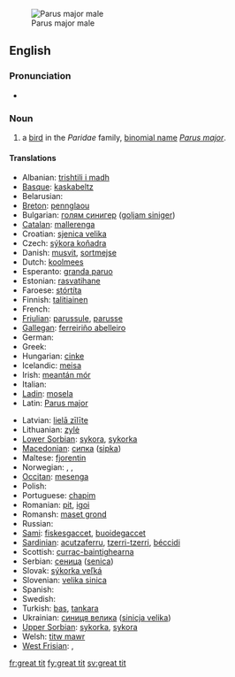 [[Image:Parus major male.jpg|thumb|right|Parus major male]]
==English==

===Pronunciation===
* {{IPA|/'gɽæt tɪt/}}

===Noun===
{{en-noun|sg=[[great]] [[tit]]}}

# a [[bird]] in the ''Paridae'' family, [[binomial name]] ''[[Parus major]]''.

====Translations====
{{trans-top|Bird}}
* Albanian: [[trishtili i madh]]
* [[Basque]]: [[kaskabeltz]]
* Belarusian: {{t-|be|сініца|sc=Cyrl|xs=Belarusian}}
* [[Breton]]: [[pennglaou]]
* Bulgarian: [[голям синигер]] ([[goljam siniger]])
* [[Catalan]]: [[mallerenga]]
* Croatian: [[sjenica velika]]
* Czech: [[sýkora koňadra]]
* Danish: [[musvit]], [[sortmejse]]
* Dutch: [[koolmees]] {{f}}
* Esperanto: [[granda paruo]]
* Estonian: [[rasvatihane]]
* Faroese: [[stórtíta]]
* Finnish: [[talitiainen]]
* French: {{t+|fr|mésange}}
* [[Friulian]]: [[parussule]], [[parusse]]
* [[Gallegan]]: [[ferreiriño abelleiro]]
* German: {{t+|de|Kohlmeise|f}}
* Greek: {{t+|el|καλόγερος|sc=Grek}}
* Hungarian: [[cinke]]
* Icelandic: [[meisa]]
* Irish: [[meantán mór]]
* Italian: {{t+|it|cinciallegra}}
* [[Ladin]]: [[mosela]]
* Latin: [[Parus major]]
{{trans-mid}}
* Latvian: [[lielā zīlīte]]
* Lithuanian: [[zylė]]
* [[Lower Sorbian]]: [[sykora]], [[sykorka]]
* [[Macedonian]]: [[сипка]] ([[sipka]])
* Maltese: [[fjorentin]]
* Norwegian: {{t-|no|kjøttmeis|c}}, {{t-|no|talgmeis|c}}, {{t-|no|talgokse|m}}
* [[Occitan]]: [[mesenga]]
* Polish: {{t+|pl|sikora bogatka}}
* Portuguese: [[chapim]]
* Romanian: [[pit]], [[igoi]]
* Romansh: [[maset grond]]
* Russian: {{t+|ru|синица|tr=sinica|sc=Cyrl}}
* [[Sami]]: [[fiskesgaccet]], [[buoidegaccet]]
* [[Sardinian]]: [[acutzaferru]], [[tzerri-tzerri]], [[béccidi]]
* Scottish: [[currac-baintighearna]]
* Serbian: [[сеница]] ([[senica]])
* Slovak: [[sýkorka veľká]]
* Slovenian: [[velika sinica]]
* Spanish: {{t-|es|carbonero|m}}
* Swedish: {{t+|sv|talgoxe}}
* Turkish: [[bas]], [[tankara]]
* Ukrainian: [[синиця велика]] ([[sinicja velika]])
* [[Upper Sorbian]]: [[sykorka]], [[sykora]]
* Welsh: [[titw mawr]]
* [[West Frisian]]: {{t+|fy|blokmies|c|xs=West Frisian}}, {{t+|fy|blokfink|c|xs=West Frisian}}
{{trans-bottom}}

[[fr:great tit]]
[[fy:great tit]]
[[sv:great tit]]